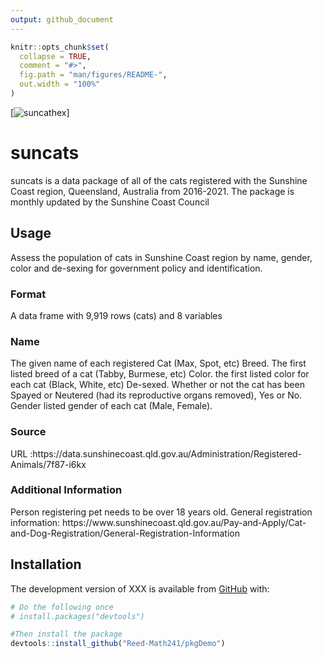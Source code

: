 ```yaml
---
output: github_document
---
```


<!-- README.md is generated from README.Rmd. Please edit that file -->

<!-- You'll still need to render `README.Rmd` regularly, to keep `README.md` up-to-date. `devtools::build_readme()` is handy for this.  -->

```r
knitr::opts_chunk$set(
  collapse = TRUE,
  comment = "#>",
  fig.path = "man/figures/README-",
  out.width = "100%"
)
```
[![suncathex](https://i.imgur.com/bqEilMA.png)]


# suncats

suncats is a data package of all of the cats registered with the Sunshine Coast region, Queensland, Australia from 2016-2021. The package is monthly updated by the Sunshine Coast Council 

## Usage

Assess the population of cats in Sunshine Coast region by name, gender, color and de-sexing for government policy and identification.

### Format
A data frame with  9,919 rows (cats) and 8 variables

### Name
 The given name of each registered Cat (Max, Spot, etc)
Breed. 
 The first listed breed of a cat (Tabby, Burmese, etc)
Color. 
 the first listed color for each cat (Black, White, etc)
De-sexed. 
 Whether or not the cat has been Spayed or Neutered (had its reproductive organs removed), Yes or No. 
Gender
 listed gender of each cat (Male, Female). 

### Source
 URL :https://data.sunshinecoast.qld.gov.au/Administration/Registered-Animals/7f87-i6kx

### Additional Information
Person registering pet needs to be over 18 years old.
General registration information: 
https://www.sunshinecoast.qld.gov.au/Pay-and-Apply/Cat-and-Dog-Registration/General-Registration-Information


## Installation

The development version of XXX is available from [GitHub](https://github.com/) with:

``` r
# Do the following once
# install.packages("devtools")

#Then install the package
devtools::install_github("Reed-Math241/pkgDemo")
```



